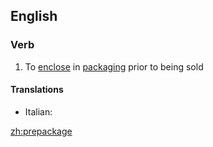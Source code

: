 ==English==

===Verb===
{{en-verb|prepackag|ing}}

# To [[enclose]] in [[packaging]] prior to being sold

====Translations====
{{trans-top|package before being sold}}
* Italian: {{t-|it|preconfezionare}}
{{trans-mid}}

{{trans-bottom}}

[[zh:prepackage]]